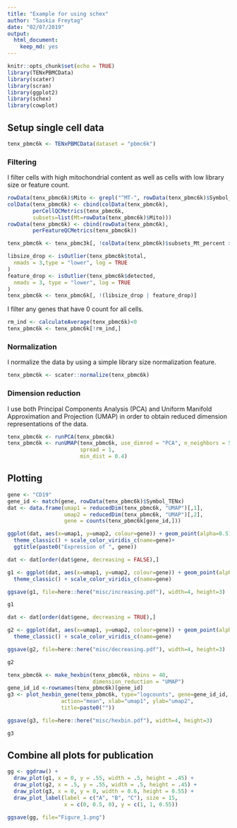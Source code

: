 ```yaml
---
title: "Example for using schex"
author: "Saskia Freytag"
date: "02/07/2019"
output:
  html_document:
    keep_md: yes
---
```


```r
knitr::opts_chunk$set(echo = TRUE)
library(TENxPBMCData)
library(scater)
library(scran)
library(ggplot2)
library(schex)
library(cowplot)
```

## Setup single cell data

```r
tenx_pbmc6k <- TENxPBMCData(dataset = "pbmc6k")
```

### Filtering

I filter cells with high mitochondrial content as well as cells with low
library size or feature count.

```r
rowData(tenx_pbmc6k)$Mito <- grepl("^MT-", rowData(tenx_pbmc6k)$Symbol_TENx)
colData(tenx_pbmc6k) <- cbind(colData(tenx_pbmc6k), 
        perCellQCMetrics(tenx_pbmc6k, 
        subsets=list(Mt=rowData(tenx_pbmc6k)$Mito)))
rowData(tenx_pbmc6k) <- cbind(rowData(tenx_pbmc6k), 
        perFeatureQCMetrics(tenx_pbmc6k))

tenx_pbmc6k <- tenx_pbmc3k[, !colData(tenx_pbmc6k)$subsets_Mt_percent > 50]

libsize_drop <- isOutlier(tenx_pbmc6k$total,
  nmads = 3,type = "lower", log = TRUE
)
feature_drop <- isOutlier(tenx_pbmc6k$detected,
  nmads = 3, type = "lower", log = TRUE
)
tenx_pbmc6k <- tenx_pbmc6k[, !(libsize_drop | feature_drop)]
```

I filter any genes that have 0 count for all cells.

```r
rm_ind <- calculateAverage(tenx_pbmc6k)<0
tenx_pbmc6k <- tenx_pbmc6k[!rm_ind,]
```

### Normalization

I normalize the data by using a simple library size normalization feature.

```r
tenx_pbmc6k <- scater::normalize(tenx_pbmc6k)
```

### Dimension reduction

I use both Principal Components Analysis (PCA) and Uniform Manifold 
Approximation and Projection (UMAP) in order to obtain reduced dimension 
representations of the data.

```r
tenx_pbmc6k <- runPCA(tenx_pbmc6k)
tenx_pbmc6k <- runUMAP(tenx_pbmc6k, use_dimred = "PCA", n_neighbors = 50,
                       spread = 1, 
                       min_dist = 0.4)
```

## Plotting

```r
gene <- "CD19"
gene_id <- match(gene, rowData(tenx_pbmc6k)$Symbol_TENx)
dat <- data.frame(umap1 = reducedDim(tenx_pbmc6k, "UMAP")[,1],
                  umap2 = reducedDim(tenx_pbmc6k, "UMAP")[,2],
                  gene = counts(tenx_pbmc6k[gene_id,]))

ggplot(dat, aes(x=umap1, y=umap2, colour=gene)) + geom_point(alpha=0.5) +
  theme_classic() + scale_color_viridis_c(name=gene)+ 
  ggtitle(paste0("Expression of ", gene))
```

```r
dat <- dat[order(dat$gene, decreasing = FALSE),]

g1 <- ggplot(dat, aes(x=umap1, y=umap2, colour=gene)) + geom_point(alpha=0.5) +
  theme_classic() + scale_color_viridis_c(name=gene) 

ggsave(g1, file=here::here("misc/increasing.pdf"), width=4, height=3)

g1
```

```r
dat <- dat[order(dat$gene, decreasing = TRUE),]

g2 <- ggplot(dat, aes(x=umap1, y=umap2, colour=gene)) + geom_point(alpha=0.5) +
  theme_classic() + scale_color_viridis_c(name=gene)

ggsave(g2, file=here::here("misc/decreasing.pdf"), width=4, height=3)

g2
```

```r
tenx_pbmc6k <- make_hexbin(tenx_pbmc6k, nbins = 40, 
                           dimension_reduction = "UMAP")
gene_id_id <-rownames(tenx_pbmc6k)[gene_id]
g3 <- plot_hexbin_gene(tenx_pbmc6k, type="logcounts", gene=gene_id_id, 
                 action="mean", xlab="umap1", ylab="umap2", 
                 title=paste0(""))

ggsave(g3, file=here::here("misc/hexbin.pdf"), width=4, height=3)

g3
```


## Combine all plots for publication

```r
gg <- ggdraw() +
  draw_plot(g1, x = 0, y = .55, width = .5, height = .45) +
  draw_plot(g2, x = .5, y = .55, width = .5, height = .45) +
  draw_plot(g3, x = 0, y = 0, width = 0.6, height = 0.55) +
  draw_plot_label(label = c("A", "B", "C"), size = 15,
                  x = c(0, 0.5, 0), y = c(1, 1, 0.55))

ggsave(gg, file="Figure_1.png")
```
